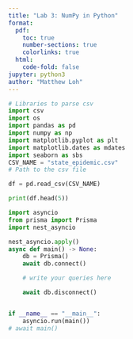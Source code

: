 ```yaml
---
title: "Lab 3: NumPy in Python"
format:
  pdf:
    toc: true
    number-sections: true
    colorlinks: true
  html:
    code-fold: false
jupyter: python3
author: "Matthew Loh"
---
```

```python

# Libraries to parse csv
import csv
import os
import pandas as pd
import numpy as np
import matplotlib.pyplot as plt
import matplotlib.dates as mdates
import seaborn as sbs
CSV_NAME = "state_epidemic.csv"
# Path to the csv file

df = pd.read_csv(CSV_NAME)

print(df.head(5))
```


```python
import asyncio
from prisma import Prisma
import nest_asyncio

nest_asyncio.apply()
async def main() -> None:
    db = Prisma()
    await db.connect()

    # write your queries here

    await db.disconnect()


if __name__ == "__main__":
    asyncio.run(main())
# await main()
```
